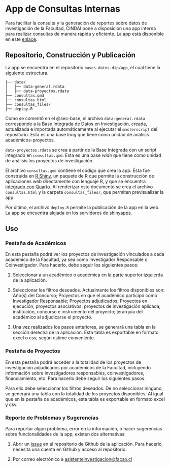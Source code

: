 # App de Consultas Internas {#sec-consultas}

Para facilitar la consulta y la generación de reportes sobre datos de investigación de la Facultad, CINDAI pone a disposición una app interna para realizar consultas de manera rápida y eficiente. La app está disponible en este [enlace](https://dip-facso.shinyapps.io/consultas/#consulta-proyectos).

## Repositorio, Construcción y Publicación

La app se encuentra en el repositorio `bases-datos-dip/app`, el cual tiene la siguiente estructura. 

```plaintext
├── data/
│   ├── data-general.rdata
|   ├── data-proyectos.rdata
├── consultas.qmd
├── consultas.html
├── consultas_files/
├── deploy.R
```

Como se comentó en el @sec-base, el archivo `data-general.rdata` corresponde a la Base Integrada de Datos en Investigación, creada, actualizada e importada automáticamente al ejecutar el `masterscript` del repositorio. Esta es una base *long* que tiene como unidad de análisis académicos-proyectos. 

`data-proyectos.rdata` se crea a partir de la Base Integrada con un script integrado en `consultas.qmd`. Esta es una base *wide* que tiene como unidad de análisis los proyectos de investigación. 

El archivo `consultas.qmd` contiene el código que crea la app. Ésta fue construida en [R Shiny](https://shiny.posit.co/r/getstarted/shiny-basics/lesson1/), un paquete de R que permite la construcción de aplicaciones web directamente con lenguaje R, y que se encuentra [integrado con Quarto](https://quarto.org/docs/interactive/shiny/). Al renderizar este documento se crea el archivo `consultas.html` y la carpeta `consultas_files/`, que permiten previsualizar la app.

Por último, el archivo `deploy.R` permite la publicación de la app en la web. La app se encuentra alojada en los servidores de [shinyapps](https://www.shinyapps.io/). 

## Uso

### Pestaña de Académicos

En esta pestaña podrá ver los proyectos de investigación vinculados a cada académico de la Facultad, ya sea como Investigador Responsable o Coinvestigador. Para hacerlo, debe seguir los siguientes pasos:

1) Seleccionar a un académico o académica en la parte superior izquierda de la aplicación.

2) Seleccionar los filtros deseados. Actualmente los filtros disponibles son: Año(s) del Concurso; Proyectos en que el académico participó como Investigador Responsable; Proyectos adjudicados; Proyectos en ejecución; proyectos asociativos; proyectos de investigación aplicada; institución, concurso e instrumento del proyecto; jerarquía del académico al adjudicarse el proyecto.

3) Una vez realizados los pasos anteriores, se generará una tabla en la sección derecha de la aplicación. Esta tabla es exportable en formato excel o csv, según estime conveniente.

### Pestaña de Proyectos

En esta pestaña podrá acceder a la totalidad de los proyectos de investigación adjudicados por académicos de la Facultad, incluyendo información sobre investigadores responsables, coinvestigadores, financiamiento, etc. Para hacerlo debe seguir los siguientes pasos.

Para ello debe seleccionar los filtros deseados. De no seleccionar ninguno, se generará una tabla con la totalidad de los proyectos disponibles. Al igual que en la pestaña de académicos, esta tabla es exportable en formato excel y csv.

### Reporte de Problemas y Sugerencias

Para reportar algún problema, error en la información, o hacer sugerencias sobre funcionalidades de la app, existen dos alternativas:

1) Abrir un [issue](https://github.com/facso-investigacion/bases-datos-dip/issues) en el repositorio de Github de la aplicación. Para hacerlo, necesita una cuenta en Github y acceso al repositorio.

2) Por correo electrónico a [asistenteinvestigacion@facso.cl](mailto:asistenteinvestigacion@facso.cl)